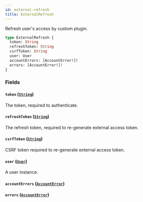 ```yaml
---
id: external-refresh
title: ExternalRefresh
---
```



Refresh user's access by custom plugin.

```graphql
type ExternalRefresh {
  token: String
  refreshToken: String
  csrfToken: String
  user: User
  accountErrors: [AccountError!]!
  errors: [AccountError!]!
}
```


### Fields

#### `token` ([`String`](../../../developer/api-reference/scalars/string))

The token, required to authenticate.


#### `refreshToken` ([`String`](../../../developer/api-reference/scalars/string))

The refresh token, required to re-generate external access token.


#### `csrfToken` ([`String`](../../../developer/api-reference/scalars/string))

CSRF token required to re-generate external access token.


#### `user` ([`User`](../../../developer/api-reference/objects/user))

A user instance.


#### `accountErrors` ([`AccountError`](../../../developer/api-reference/objects/account-error))




#### `errors` ([`AccountError`](../../../developer/api-reference/objects/account-error))






